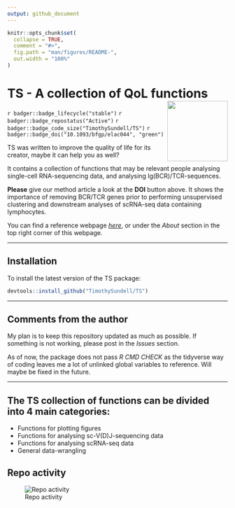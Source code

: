 ```yaml
---
output: github_document
---
```


<!-- README.md is generated from README.Rmd. Please edit that file -->

```r
knitr::opts_chunk$set(
  collapse = TRUE,
  comment = "#>",
  fig.path = "man/figures/README-",
  out.width = "100%"
)
```

# TS - A collection of QoL functions <a href="https://github.com/TimothySundell/TS"><img src="man/Figures/TS_logo.png" align="right" height="138" /></a>

<!-- badges: start -->
`r badger::badge_lifecycle("stable")`
`r badger::badge_repostatus("Active")`
`r badger::badge_code_size("TimothySundell/TS")`
`r badger::badge_doi("10.1093/bfgp/elac044", "green")`
<!-- badges: end -->

TS was written to improve the quality of life for its creator, maybe it can help you as well?

It contains a collection of functions that may be relevant people analysing single-cell RNA-sequencing data, and analysing Ig(BCR)/TCR-sequences. 

**Please** give our method article a look at the **DOI** button above.
It shows the importance of removing BCR/TCR genes prior to performing unsupervised clustering and downstream analyses of scRNA-seq data containing lymphocytes.

You can find a reference webpage [*here*](https://timothysundell.github.io/TS/), or under the *About* section in the top right corner of this webpage.

***

## Installation

To install the latest version of the TS package:

``` r
devtools::install_github("TimothySundell/TS")
```

***

## Comments from the author

My plan is to keep this repository updated as much as possible. 
If something is not working, please post in the *Issues* section.

As of now, the package does not pass *R CMD CHECK* as the tidyverse way of coding leaves me a lot of unlinked global variables to reference.
Will maybe be fixed in the future.

***

## The TS collection of functions can be divided into 4 main categories:

- Functions for plotting figures
- Functions for analysing sc-V(D)J-sequencing data
- Functions for analysing scRNA-seq data
- General data-wrangling

## Repo activity
![Repo activity](https://repobeats.axiom.co/api/embed/6ceecc56e6072d87a2a5cba22d6ddb12968a964d.svg "Repobeats analytics image")

